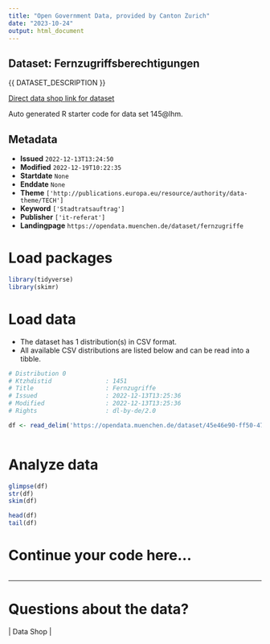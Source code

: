 ```yaml
---
title: "Open Government Data, provided by Canton Zurich"
date: "2023-10-24"
output: html_document
---
```


## Dataset: Fernzugriffsberechtigungen

{{ DATASET_DESCRIPTION }}

[Direct data shop link for dataset](https://opendata.muenchen.de/dataset/fernzugriffe)

Auto generated R starter code for data set 145@lhm.

## Metadata

- **Issued** `2022-12-13T13:24:50`
- **Modified** `2022-12-19T10:22:35`
- **Startdate** `None`
- **Enddate** `None`
- **Theme** `['http://publications.europa.eu/resource/authority/data-theme/TECH']`
- **Keyword** `['Stadtratsauftrag']`
- **Publisher** `['it-referat']`
- **Landingpage** `https://opendata.muenchen.de/dataset/fernzugriffe`


# Load packages

```r

library(tidyverse)
library(skimr)

```

# Load data

-   The dataset has 1 distribution(s) in CSV format.
-   All available CSV distributions are listed below and can be read into a tibble.

```r

# Distribution 0
# Ktzhdistid               : 1451
# Title                    : Fernzugriffe
# Issued                   : 2022-12-13T13:25:36
# Modified                 : 2022-12-13T13:25:36
# Rights                   : dl-by-de/2.0

df <- read_delim('https://opendata.muenchen.de/dataset/45e46e90-ff50-47bf-8f13-b334b5262c06/resource/6c9f6138-2a33-4801-9010-ea84b56721b7/download/datensatze-ready.csv')



```

# Analyze data

```r

glimpse(df)
str(df)
skim(df)

head(df)
tail(df)

```

# Continue your code here...

```r

```

------------------------------------------------------------------------

# Questions about the data?

 | Data Shop | 
